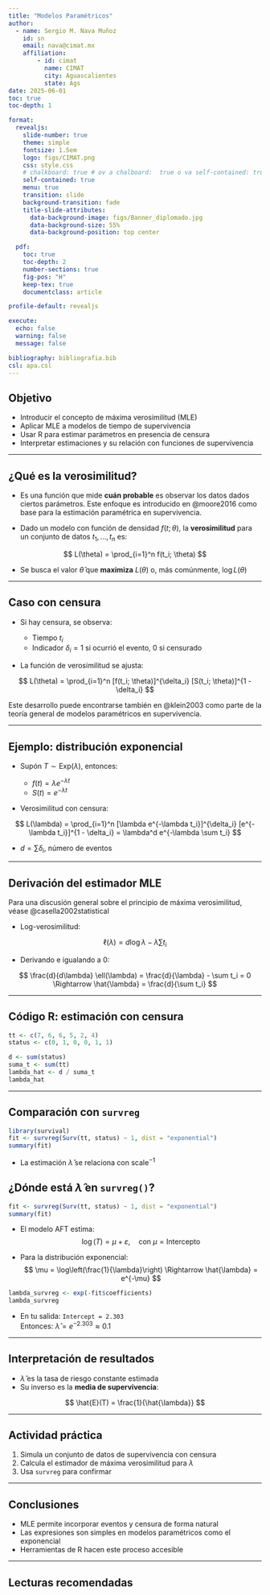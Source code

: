 ```yaml
---
title: "Modelos Paramétricos"
author: 
  - name: Sergio M. Nava Muñoz
    id: sn
    email: nava@cimat.mx
    affiliation: 
        - id: cimat
          name: CIMAT
          city: Aguascalientes
          state: Ags
date: 2025-06-01
toc: true
toc-depth: 1

format: 
  revealjs:
    slide-number: true
    theme: simple
    fontsize: 1.5em
    logo: figs/CIMAT.png
    css: style.css
    # chalkboard: true # ov a chalboard:  true o va self-contained: true
    self-contained: true
    menu: true
    transition: slide
    background-transition: fade
    title-slide-attributes:
      data-background-image: figs/Banner_diplomado.jpg
      data-background-size: 55%
      data-background-position: top center

  pdf:
    toc: true
    toc-depth: 2
    number-sections: true
    fig-pos: "H"
    keep-tex: true
    documentclass: article

profile-default: revealjs

execute:
  echo: false
  warning: false
  message: false

bibliography: bibliografia.bib
csl: apa.csl
---
```

## Objetivo

-   Introducir el concepto de máxima verosimilitud (MLE)
-   Aplicar MLE a modelos de tiempo de supervivencia
-   Usar R para estimar parámetros en presencia de censura
-   Interpretar estimaciones y su relación con funciones de supervivencia

------------------------------------------------------------------------

## ¿Qué es la verosimilitud?

-   Es una función que mide **cuán probable** es observar los datos dados ciertos parámetros. Este enfoque es introducido en @moore2016 como base para la estimación paramétrica en supervivencia.

-   Dado un modelo con función de densidad $f(t; \theta)$, la **verosimilitud** para un conjunto de datos $t_1, ..., t_n$ es:

$$
L(\theta) = \prod_{i=1}^n f(t_i; \theta)
$$

-   Se busca el valor $\hat{\theta}$ que **maximiza** $L(\theta)$ o, más comúnmente, $\log L(\theta)$

------------------------------------------------------------------------

## Caso con censura

-   Si hay censura, se observa:

    -   Tiempo $t_i$
    -   Indicador $\delta_i = 1$ si ocurrió el evento, $0$ si censurado

-   La función de verosimilitud se ajusta:

$$
L(\theta) = \prod_{i=1}^n [f(t_i; \theta)]^{\delta_i} [S(t_i; \theta)]^{1 - \delta_i}
$$

Este desarrollo puede encontrarse también en @klein2003 como parte de la teoría general de modelos paramétricos en supervivencia.

------------------------------------------------------------------------

## Ejemplo: distribución exponencial

-   Supón $T \sim \text{Exp}(\lambda)$, entonces:

    -   $f(t) = \lambda e^{-\lambda t}$
    -   $S(t) = e^{-\lambda t}$

-   Verosimilitud con censura:

$$
L(\lambda) = \prod_{i=1}^n [\lambda e^{-\lambda t_i}]^{\delta_i} [e^{-\lambda t_i}]^{1 - \delta_i}
= \lambda^d e^{-\lambda \sum t_i}
$$

-   $d = \sum \delta_i$, número de eventos

------------------------------------------------------------------------

## Derivación del estimador MLE

Para una discusión general sobre el principio de máxima verosimilitud, véase @casella2002statistical

-   Log-verosimilitud:

$$
\ell(\lambda) = d \log \lambda - \lambda \sum t_i
$$

-   Derivando e igualando a 0:

$$
\frac{d}{d\lambda} \ell(\lambda) = \frac{d}{\lambda} - \sum t_i = 0
\Rightarrow \hat{\lambda} = \frac{d}{\sum t_i}
$$

------------------------------------------------------------------------

## Código R: estimación con censura

```r
tt <- c(7, 6, 6, 5, 2, 4)
status <- c(0, 1, 0, 0, 1, 1)

d <- sum(status)
suma_t <- sum(tt)
lambda_hat <- d / suma_t
lambda_hat
```

------------------------------------------------------------------------

## Comparación con `survreg`

```r
library(survival)
fit <- survreg(Surv(tt, status) ~ 1, dist = "exponential")
summary(fit)
```

-   La estimación $\hat{\lambda}$ se relaciona con $\text{scale}^{-1}$

## ¿Dónde está $\hat{\lambda}$ en `survreg()`?

``` r
fit <- survreg(Surv(tt, status) ~ 1, dist = "exponential")
summary(fit)
```

-   El modelo AFT estima: $$
    \log(T) = \mu + \varepsilon, \quad \text{con } \mu = \text{Intercepto}
    $$

-   Para la distribución exponencial: $$
    \mu = \log\left(\frac{1}{\lambda}\right) \Rightarrow
    \hat{\lambda} = e^{-\mu}
    $$

```r
lambda_survreg <- exp(-fit$coefficients)
lambda_survreg
```

-   En tu salida: `Intercept = 2.303`\
    Entonces: $\hat{\lambda} = e^{-2.303} \approx 0.1$

------------------------------------------------------------------------

## Interpretación de resultados

-   $\hat{\lambda}$ es la tasa de riesgo constante estimada
-   Su inverso es la **media de supervivencia**:

$$
\hat{E}(T) = \frac{1}{\hat{\lambda}}
$$

------------------------------------------------------------------------

## Actividad práctica

1.  Simula un conjunto de datos de supervivencia con censura
2.  Calcula el estimador de máxima verosimilitud para $\lambda$
3.  Usa `survreg` para confirmar

------------------------------------------------------------------------

## Conclusiones

-   MLE permite incorporar eventos y censura de forma natural
-   Las expresiones son simples en modelos paramétricos como el exponencial
-   Herramientas de R hacen este proceso accesible

------------------------------------------------------------------------

## Lecturas recomendadas
